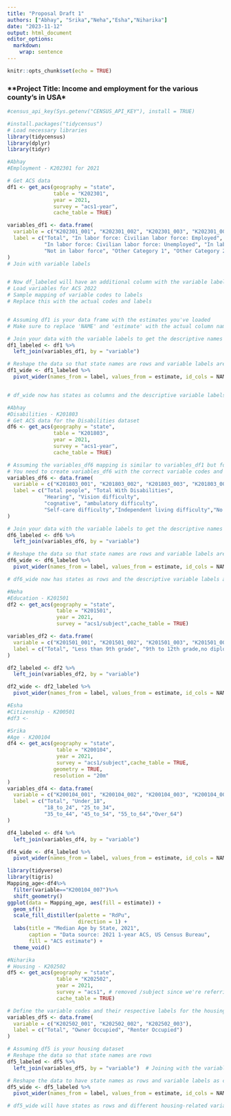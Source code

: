 ```yaml
---
title: "Proposal Draft 1"
authors: ["Abhay", "Srika","Neha","Esha","Niharika"]
date: "2023-11-12"
output: html_document
editor_options: 
  markdown: 
    wrap: sentence
---
```


```r
knitr::opts_chunk$set(echo = TRUE)
```

### \*\*Project Title: Income and employment for the various county's in USA\*

```r
#census_api_key(Sys.getenv("CENSUS_API_KEY"), install = TRUE)
```

```r
#install.packages("tidycensus")
# Load necessary libraries
library(tidycensus)
library(dplyr)
library(tidyr)
```


```r
#Abhay
#Employment - K202301 for 2021

# Get ACS data
df1 <- get_acs(geography = "state", 
               table = "K202301", 
               year = 2021, 
               survey = "acs1-year", 
               cache_table = TRUE)

variables_df1 <- data.frame(
  variable = c("K202301_001", "K202301_002", "K202301_003", "K202301_004", "K202301_005", "K202301_006", "K202301_007"),
  label = c("Total", "In labor force: Civilian labor force: Employed", 
            "In labor force: Civilian labor force: Unemployed", "In labor force: Armed Forces", 
            "Not in labor force", "Other Category 1", "Other Category 2")
)
# Join with variable labels


# Now df_labeled will have an additional column with the variable labels
# Load variables for ACS 2022
# Sample mapping of variable codes to labels
# Replace this with the actual codes and labels


# Assuming df1 is your data frame with the estimates you've loaded
# Make sure to replace 'NAME' and 'estimate' with the actual column names from your df1

# Join your data with the variable labels to get the descriptive names
df1_labeled <- df1 %>%
  left_join(variables_df1, by = "variable")

# Reshape the data so that state names are rows and variable labels are columns
df1_wide <- df1_labeled %>%
  pivot_wider(names_from = label, values_from = estimate, id_cols = NAME)


# df_wide now has states as columns and the descriptive variable labels as rows


```

```r
#Abhay
#Disabilities - K201803
# Get ACS data for the Disabilities dataset
df6 <- get_acs(geography = "state", 
               table = "K201803", 
               year = 2021, 
               survey = "acs1-year", 
               cache_table = TRUE)

# Assuming the variables_df6 mapping is similar to variables_df1 but for the Disabilities table
# You need to create variables_df6 with the correct variable codes and labels for the Disabilities data
variables_df6 <- data.frame(
  variable = c("K201803_001", "K201803_002", "K201803_003", "K201803_004", "K201803_005", "K201803_006", "K201803_007","K201803_008","K201803_009"),
  label = c("Total people", "Total With Disabilities", 
            "Hearing", "Vision difficulty", 
            "cognative", "ambulatory difficulty", 
            "Self-care difficulty","Independent living difficulty","No Disability")
)

# Join your data with the variable labels to get the descriptive names
df6_labeled <- df6 %>%
  left_join(variables_df6, by = "variable")

# Reshape the data so that state names are rows and variable labels are columns
df6_wide <- df6_labeled %>%
  pivot_wider(names_from = label, values_from = estimate, id_cols = NAME)

# df6_wide now has states as rows and the descriptive variable labels as columns

```

```r
#Neha
#Education - K201501
df2 <- get_acs(geography = "state", 
                table = "K201501", 
                year = 2021, 
                survey = "acs1/subject",cache_table = TRUE)

variables_df2 <- data.frame(
  variable = c("K201501_001", "K201501_002", "K201501_003", "K201501_004", "K201501_005", "K201501_006", "K201501_007", "K201501_008"),
  label = c("Total", "Less than 9th grade", "9th to 12th grade,no diploma", "High school graduate", "Some college,no degree", "Associate's degree", "Bachelor's degree", "Graduate or professional degree")
)

df2_labeled <- df2 %>%
  left_join(variables_df2, by = "variable")

df2_wide <- df2_labeled %>%
  pivot_wider(names_from = label, values_from = estimate, id_cols = NAME)
```

```r
#Esha
#Citizenship - K200501
#df3 <-

```

```r
#Srika
#Age - K200104
df4 <- get_acs(geography = "state", 
                table = "K200104", 
                year = 2021, 
                survey = "acs1/subject",cache_table = TRUE,
               geometry = TRUE,
               resolution = "20m"
)
variables_df4 <- data.frame(
  variable = c("K200104_001", "K200104_002", "K200104_003", "K200104_004", "K200104_005", "K200104_006", "K200104_007", "K200104_008"),
  label = c("Total", "Under_18", 
            "18_to_24", "25_to_34", 
            "35_to_44", "45_to_54", "55_to_64","Over_64")
)

df4_labeled <- df4 %>%
  left_join(variables_df4, by = "variable")

df4_wide <- df4_labeled %>%
  pivot_wider(names_from = label, values_from = estimate, id_cols = NAME)

```

```r
library(tidyverse)
library(tigris)
Mapping_age<-df4%>%
  filter(variable=="K200104_007")%>%
  shift_geometry()
ggplot(data = Mapping_age, aes(fill = estimate)) + 
  geom_sf()+
  scale_fill_distiller(palette = "RdPu", 
                       direction = 1) + 
  labs(title = "Median Age by State, 2021",
       caption = "Data source: 2021 1-year ACS, US Census Bureau",
       fill = "ACS estimate") + 
  theme_void()
```

```r
#Niharika
# Housing - K202502
df5 <- get_acs(geography = "state", 
                table = "K202502", 
                year = 2021, 
                survey = "acs1", # removed /subject since we're referring to a specific table ID
                cache_table = TRUE)

# Define the variable codes and their respective labels for the housing dataset (df5)
variables_df5 <- data.frame(
  variable = c("K202502_001", "K202502_002", "K202502_003"),
  label = c("Total", "Owner Occupied", "Renter Occupied")
)

# Assuming df5 is your housing dataset
# Reshape the data so that state names are rows
df5_labeled <- df5 %>%
  left_join(variables_df5, by = "variable")  # Joining with the variable labels dataframe

# Reshape the data to have state names as rows and variable labels as columns
df5_wide <- df5_labeled %>%
  pivot_wider(names_from = label, values_from = estimate, id_cols = NAME)

# df5_wide will have states as rows and different housing-related variables as columns


```

